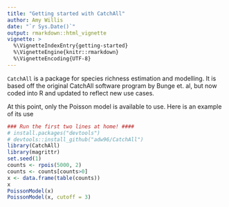 ```yaml
---
title: "Getting started with CatchAll"
author: Amy Willis 
date: "`r Sys.Date()`"
output: rmarkdown::html_vignette
vignette: >
  %\VignetteIndexEntry{getting-started}
  %\VignetteEngine{knitr::rmarkdown}
  %\VignetteEncoding{UTF-8}
---
```

  
`CatchAll` is a package for species richness estimation and modelling. It is based off the original CatchAll software program by Bunge et. al, but now coded into R and updated to reflect new use cases.

At this point, only the Poisson model is available to use. Here is an example of its use

```r
### Run the first two lines at home! ####
# install.packages("devtools")
# devtools::install_github("adw96/CatchAll")
library(CatchAll)
library(magrittr)
set.seed(1)
counts <- rpois(5000, 2)
counts <- counts[counts>0] 
x <- data.frame(table(counts))
x
PoissonModel(x)
PoissonModel(x, cutoff = 3)
```
